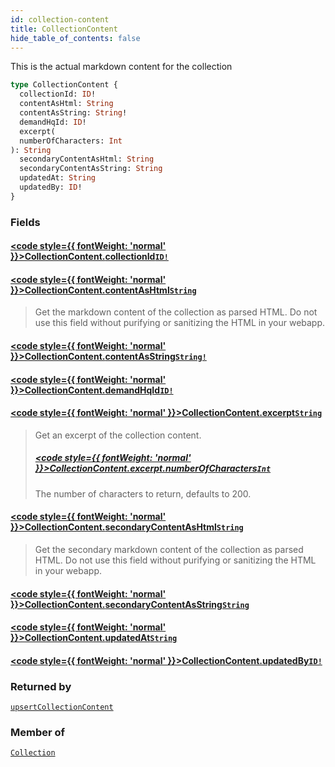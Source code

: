 ```yaml
---
id: collection-content
title: CollectionContent
hide_table_of_contents: false
---
```








This is the actual markdown content for the collection

```graphql
type CollectionContent {
  collectionId: ID!
  contentAsHtml: String
  contentAsString: String!
  demandHqId: ID!
  excerpt(
  numberOfCharacters: Int
): String
  secondaryContentAsHtml: String
  secondaryContentAsString: String
  updatedAt: String
  updatedBy: ID!
}
```


### Fields

#### [<code style={{ fontWeight: 'normal' }}>CollectionContent.<b>collectionId</b></code>](#)<Bullet />[`ID!`](/demand/api/graphql-admin/reference/scalars/id) <Badge class="secondary" text="non-null"/> <Badge class="secondary" text="scalar"/>
> 
> 

#### [<code style={{ fontWeight: 'normal' }}>CollectionContent.<b>contentAsHtml</b></code>](#)<Bullet />[`String`](/demand/api/graphql-admin/reference/scalars/string) <Badge class="secondary" text="scalar"/>
> Get the markdown content of the collection as parsed HTML. Do not use this
field without purifying or sanitizing the HTML in your webapp.
> 

#### [<code style={{ fontWeight: 'normal' }}>CollectionContent.<b>contentAsString</b></code>](#)<Bullet />[`String!`](/demand/api/graphql-admin/reference/scalars/string) <Badge class="secondary" text="non-null"/> <Badge class="secondary" text="scalar"/>
> 
> 

#### [<code style={{ fontWeight: 'normal' }}>CollectionContent.<b>demandHqId</b></code>](#)<Bullet />[`ID!`](/demand/api/graphql-admin/reference/scalars/id) <Badge class="secondary" text="non-null"/> <Badge class="secondary" text="scalar"/>
> 
> 

#### [<code style={{ fontWeight: 'normal' }}>CollectionContent.<b>excerpt</b></code>](#)<Bullet />[`String`](/demand/api/graphql-admin/reference/scalars/string) <Badge class="secondary" text="scalar"/>
> Get an excerpt of the collection content.
> ##### [<code style={{ fontWeight: 'normal' }}>CollectionContent.excerpt.<b>numberOfCharacters</b></code>](#)<Bullet />[`Int`](/demand/api/graphql-admin/reference/scalars/int) <Badge class="secondary" text="scalar"/>
> The number of characters to return, defaults to 200.
> 

#### [<code style={{ fontWeight: 'normal' }}>CollectionContent.<b>secondaryContentAsHtml</b></code>](#)<Bullet />[`String`](/demand/api/graphql-admin/reference/scalars/string) <Badge class="secondary" text="scalar"/>
> Get the secondary markdown content of the collection as parsed HTML. Do not
use this field without purifying or sanitizing the HTML in your webapp.
> 

#### [<code style={{ fontWeight: 'normal' }}>CollectionContent.<b>secondaryContentAsString</b></code>](#)<Bullet />[`String`](/demand/api/graphql-admin/reference/scalars/string) <Badge class="secondary" text="scalar"/>
> 
> 

#### [<code style={{ fontWeight: 'normal' }}>CollectionContent.<b>updatedAt</b></code>](#)<Bullet />[`String`](/demand/api/graphql-admin/reference/scalars/string) <Badge class="secondary" text="scalar"/>
> 
> 

#### [<code style={{ fontWeight: 'normal' }}>CollectionContent.<b>updatedBy</b></code>](#)<Bullet />[`ID!`](/demand/api/graphql-admin/reference/scalars/id) <Badge class="secondary" text="non-null"/> <Badge class="secondary" text="scalar"/>
> 
> 



### Returned by

[`upsertCollectionContent`](/demand/api/graphql-admin/reference/mutations/upsert-collection-content)  <Badge class="secondary" text="mutation"/>

### Member of

[`Collection`](/demand/api/graphql-admin/reference/objects/collection)  <Badge class="secondary" text="object"/>



